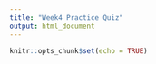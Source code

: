 ```yaml
---
title: "Week4 Practice Quiz"
output: html_document
---
```


```r
knitr::opts_chunk$set(echo = TRUE)
```

